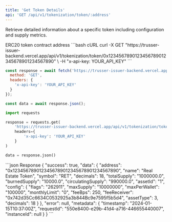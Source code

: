 ```yaml
---
title: 'Get Token Details'
api: 'GET /api/v1/tokenization/token/:address'
---
```


Retrieve detailed information about a specific token including configuration and supply metrics.

<ParamField path="address" type="string" required>
  ERC20 token contract address
</ParamField>

<RequestExample>
```bash cURL
curl -X GET "https://trusser-issuer-backend.vercel.app/api/v1/tokenization/token/0x1234567890123456789012345678901234567890" \
  -H "x-api-key: YOUR_API_KEY"
```

```javascript JavaScript
const response = await fetch('https://trusser-issuer-backend.vercel.app/api/v1/tokenization/token/0x1234567890123456789012345678901234567890', {
  method: 'GET',
  headers: {
    'x-api-key': 'YOUR_API_KEY'
  }
});

const data = await response.json();
```

```python Python
import requests

response = requests.get(
    'https://trusser-issuer-backend.vercel.app/api/v1/tokenization/token/0x1234567890123456789012345678901234567890',
    headers={
        'x-api-key': 'YOUR_API_KEY'
    }
)

data = response.json()
```
</RequestExample>

<ResponseExample>
```json Response
{
  "success": true,
  "data": {
    "address": "0x1234567890123456789012345678901234567890",
    "name": "Real Estate Token",
    "symbol": "RET",
    "decimals": 18,
    "totalSupply": "1000000.0",
    "burnedSupply": "10000.0",
    "circulatingSupply": "990000.0",
    "assetId": "1",
    "config": {
      "flags": "262911",
      "maxSupply": "10000000",
      "maxPerWallet": "100000",
      "monthlyLimit": "0",
      "feeBps": 250,
      "feeReceiver": "0x742d35Cc6634C0532925a3b844Bc9e7595f5b5d4",
      "assetType": 3,
      "decimals": 18
    }
  },
  "error": null,
  "metadata": {
    "timestamp": "2024-01-15T10:37:00Z",
    "requestId": "550e8400-e29b-41d4-a716-446655440007",
    "instanceId": null
  }
}
```
</ResponseExample>